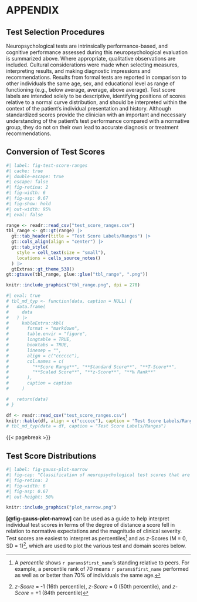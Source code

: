 # APPENDIX

## Test Selection Procedures

Neuropsychological tests are intrinsically performance-based, and cognitive performance assessed during this neuropsychological evaluation is summarized above.
Where appropriate, qualitative observations are included.
Cultural considerations were made when selecting measures, interpreting results, and making diagnostic impressions and recommendations.
Results from formal tests are reported in comparison to other individuals the same age, sex, and educational level as range of functioning (e.g., below average, average, above average).
Test score labels are intended solely to be descriptive, identifying positions of scores relative to a normal curve distribution, and should be interpreted within the context of the patient's individual presentation and history.
Although standardized scores provide the clinician with an important and necessary understanding of the patient's test performance compared with a normative group, they do not on their own lead to accurate diagnosis or treatment recommendations.

## Conversion of Test Scores

```r
#| label: fig-test-score-ranges
#| cache: true
#| double-escape: true
#| escape: false
#| fig-retina: 2
#| fig-width: 6
#| fig-asp: 0.67
#| fig-show: hold
#| out-width: 95%
#| eval: false

range <- readr::read_csv("test_score_ranges.csv")
tbl_range <- gt::gt(range) |>
  gt::tab_header(title = "Test Score Labels/Ranges") |>
  gt::cols_align(align = "center") |>
  gt::tab_style(
    style = cell_text(size = "small"),
    locations = cells_source_notes()
  ) |>
  gtExtras::gt_theme_538()
gt::gtsave(tbl_range, glue::glue("tbl_range", ".png"))

knitr::include_graphics("tbl_range.png", dpi = 270)
```

```r
#| eval: true
# tbl_md_typ <- function(data, caption = NULL) {
#   data.frame(
#     data
#   ) |>
#     kableExtra::kbl(
#       format = "markdown",
#       table.envir = "figure",
#       longtable = TRUE,
#       booktabs = TRUE,
#       linesep = "",
#       align = c("cccccc"),
#       col.names = c(
#         "**Score Range**", "**Standard Score**", "**T-Score**",
#         "**Scaled Score**", "**z-Score**", "**‰ Rank**"
#       ),
#       caption = caption
#     )

#   return(data)
# }

df <- readr::read_csv("test_score_ranges.csv")
knitr::kable(df, align = c("cccccc"), caption = "Test Score Labels/Ranges")
# tbl_md_typ(data = df, caption = "Test Score Labels/Ranges")
```

{{< pagebreak >}}

## Test Score Distributions

```r
#| label: fig-gauss-plot-narrow
#| fig-cap: "Classification of neuropsychological test scores that are normally distributed in the general population [@guilmetteAmericanAcademyClinical2020]."
#| fig-retina: 2
#| fig-width: 6
#| fig-asp: 0.67
#| out-height: 50%

knitr::include_graphics("plot_narrow.png")
```

**[@fig-gauss-plot-narrow]** can be used as a guide to help interpret individual test scores in terms of the degree of distance a score fell in relation to normative expectations and the magnitude of clinical severity. Test scores are easiest to interpret as percentiles[^1] and as *z*-Scores (M = 0, SD = 1)[^2], which are used to plot the various test and domain scores below.

[^1]: A *percentile* shows `r params$first_name`'s standing relative to peers. For example, a percentile rank of 70 means `r params$first_name` performed as well as or better than 70% of individuals the same age.

[^2]: *z-Score* = -1 (16th percentile), *z-Score* = 0 (50th percentile), and *z-Score* = +1 (84th percentile)
